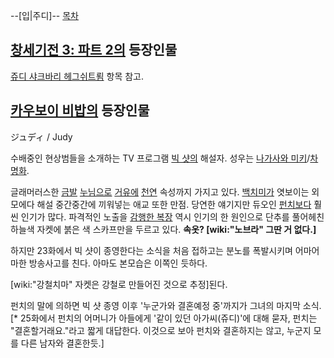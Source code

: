 --[입|주디]--
[[목차]]
== [[창세기전 3: 파트 2]]의 등장인물 ==
[[쥬디 샤크바리 헤그쉬트룀]] 항목 참고.

== [[카우보이 비밥]]의 등장인물 ==
ジュディ / Judy

수배중인 현상범들을 소개하는 TV 프로그램 [[빅 샷]]의 해설자. 성우는 [[나가사와 미키]]/[[차명화]].

글래머러스한 [[금발]] [[누님]]으로 [[거유]]에 [[천연]] 속성까지 가지고 있다. [[백치미]]가 엿보이는 외모에다 해설 중간중간에 끼워넣는 애교 또한 만점. 당연한 얘기지만 듀오인 [[펀치]]보다 훨씬 인기가 많다. 파격적인 노출을 [http://karmaburn.com/files/screenshots/cowboy_bebop/judy0201.jpg 감행한 복장] 역시 인기의 한 원인으로 단추를 풀어헤친 하늘색 자켓에 붉은 색 스카프만을 두르고 있다. '''속옷? [wiki:"노브라" 그딴 거 없다.]'''

하지만 23화에서 빅 샷이 종영한다는 소식을 처음 접하고는 분노를 폭발시키며 어마어마한 방송사고를 친다. 아마도 본모습은 이쪽인 듯하다.

[wiki:"강철치마" 자켓은 강철로 만들어진 것으로 추정]된다.

펀치의 말에 의하면 빅 샷 종영 이후 '누군가와 결혼예정 중'까지가 그녀의 마지막 소식.[* 25화에서 펀치의 어머니가 아들에게 '같이 있던 아가씨(쥬디)'에 대해 묻자, 펀치는 "결혼할거래요."라고 짧게 대답한다. 이것으로 보아 펀치와 결혼하지는 않고, 누군지 모를 다른 남자와 결혼한듯.]
